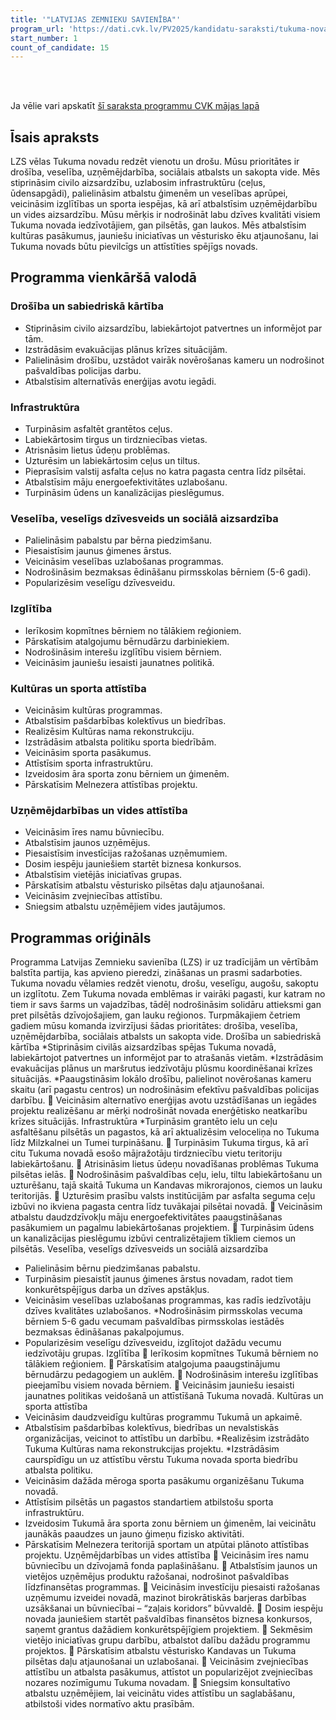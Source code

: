 ```yaml
---
title: '"LATVIJAS ZEMNIEKU SAVIENĪBA"'
program_url: 'https://dati.cvk.lv/PV2025/kandidatu-saraksti/tukuma-novads/latvijas-zemnieku-savieniba'
start_number: 1
count_of_candidate: 15
---
```



<Badge text="Drošība un civilā aizsardzība" variant="note" size="small" /> <Badge text="Ceļu un infrastruktūras uzlabošana" variant="note" size="small" /> <Badge text="Veselības aprūpes pieejamība" variant="note" size="small" /> <Badge text="Izglītības atbalsts bērniem un jauniešiem" variant="note" size="small" /> <Badge text="Uzņēmējdarbības veicināšana" variant="note" size="small" />

<br/><br/> 

<Card title='Šis ir mākslīga intelekta ģenerēts apraksts' icon='starlight'>
    Ja vēlie vari apskatīt <a href={frontmatter.program_url} target='_blank'>šī saraksta programmu CVK mājas lapā</a>
    </Card>

## Īsais apraksts

LZS vēlas Tukuma novadu redzēt vienotu un drošu. Mūsu prioritātes ir drošība, veselība, uzņēmējdarbība, sociālais atbalsts un sakopta vide. Mēs stiprināsim civilo aizsardzību, uzlabosim infrastruktūru (ceļus, ūdensapgādi), palielināsim atbalstu ģimenēm un veselības aprūpei, veicināsim izglītības un sporta iespējas, kā arī atbalstīsim uzņēmējdarbību un vides aizsardzību. Mūsu mērķis ir nodrošināt labu dzīves kvalitāti visiem Tukuma novada iedzīvotājiem, gan pilsētās, gan laukos. Mēs atbalstīsim kultūras pasākumus, jauniešu iniciatīvas un vēsturisko ēku atjaunošanu, lai Tukuma novads būtu pievilcīgs un attīstīties spējīgs novads.

## Programma vienkāršā valodā

### Drošība un sabiedriskā kārtība
*   Stiprināsim civilo aizsardzību, labiekārtojot patvertnes un informējot par tām.
*   Izstrādāsim evakuācijas plānus krīzes situācijām.
*   Palielināsim drošību, uzstādot vairāk novērošanas kameru un nodrošinot pašvaldības policijas darbu.
*   Atbalstīsim alternatīvās enerģijas avotu iegādi.

### Infrastruktūra
*   Turpināsim asfaltēt grantētos ceļus.
*   Labiekārtosim tirgus un tirdzniecības vietas.
*   Atrisnāsim lietus ūdeņu problēmas.
*   Uzturēsim un labiekārtosim ceļus un tiltus.
*   Pieprasīsim valstij asfalta ceļus no katra pagasta centra līdz pilsētai.
*   Atbalstīsim māju energoefektivitātes uzlabošanu.
*   Turpināsim ūdens un kanalizācijas pieslēgumus.

### Veselība, veselīgs dzīvesveids un sociālā aizsardzība
*   Palielināsim pabalstu par bērna piedzimšanu.
*   Piesaistīsim jaunus ģimenes ārstus.
*   Veicināsim veselības uzlabošanas programmas.
*   Nodrošināsim bezmaksas ēdināšanu pirmsskolas bērniem (5-6 gadi).
*   Popularizēsim veselīgu dzīvesveidu.

### Izglītība
*   Ierīkosim kopmītnes bērniem no tālākiem reģioniem.
*   Pārskatīsim atalgojumu bērnudārzu darbiniekiem.
*   Nodrošināsim interešu izglītību visiem bērniem.
*   Veicināsim jauniešu iesaisti jaunatnes politikā.

### Kultūras un sporta attīstība
*   Veicināsim kultūras programmas.
*   Atbalstīsim pašdarbības kolektīvus un biedrības.
*   Realizēsim Kultūras nama rekonstrukciju.
*   Izstrādāsim atbalsta politiku sporta biedrībām.
*   Veicināsim sporta pasākumus.
*   Attīstīsim sporta infrastruktūru.
*   Izveidosim āra sporta zonu bērniem un ģimenēm.
*   Pārskatīsim Melnezera attīstības projektu.

### Uzņēmējdarbības un vides attīstība
*   Veicināsim īres namu būvniecību.
*   Atbalstīsim jaunos uzņēmējus.
*   Piesaistīsim investīcijas ražošanas uzņēmumiem.
*   Dosim iespēju jauniešiem startēt biznesa konkursos.
*   Atbalstīsim vietējās iniciatīvas grupas.
*   Pārskatīsim atbalstu vēsturisko pilsētas daļu atjaunošanai.
*   Veicināsim zvejniecības attīstību.
*   Sniegsim atbalstu uzņēmējiem vides jautājumos.

## Programmas oriģināls

Programma
Latvijas Zemnieku savienība (LZS) ir uz tradīcijām un vērtībām balstīta partija, kas apvieno pieredzi, zināšanas un prasmi sadarboties. Tukuma novadu vēlamies redzēt vienotu, drošu, veselīgu, augošu, sakoptu un izglītotu. Zem Tukuma novada emblēmas ir vairāki pagasti, kur katram no tiem ir savs šarms un vajadzības, tādēļ nodrošināsim solidāru attieksmi gan pret pilsētās dzīvojošajiem, gan lauku reģionos.
Turpmākajiem četriem gadiem mūsu komanda izvirzījusi šādas prioritātes: drošība, veselība, uzņēmējdarbība, sociālais atbalsts un sakopta vide.
Drošība un sabiedriskā kārtība
*Stiprināsim civilās aizsardzības spējas Tukuma novadā, labiekārtojot patvertnes un informējot par to atrašanās vietām.
*Izstrādāsim evakuācijas plānus un maršrutus iedzīvotāju plūsmu koordinēšanai krīzes situācijās.
*Paaugstināsim lokālo drošību, palielinot novērošanas kameru skaitu (arī pagastu centros) un nodrošināsim efektīvu pašvaldības policijas darbību.
 Veicināsim alternatīvo enerģijas avotu uzstādīšanas un iegādes projektu realizēšanu ar mērķi nodrošināt novada enerģētisko neatkarību krīzes situācijās.
Infrastruktūra
*Turpināsim grantēto ielu un ceļu asfaltēšanu pilsētās un pagastos, kā arī aktualizēsim veloceliņa no Tukuma līdz Milzkalnei un Tumei turpināšanu.
 Turpināsim Tukuma tirgus, kā arī citu Tukuma novadā esošo mājražotāju tirdzniecību vietu teritoriju labiekārtošanu.
 Atrisināsim lietus ūdeņu novadīšanas problēmas Tukuma pilsētas ielās.
 Nodrošināsim pašvaldības ceļu, ielu, tiltu labiekārtošanu un uzturēšanu, tajā skaitā Tukuma un Kandavas mikrorajonos, ciemos un lauku teritorijās.
 Uzturēsim prasību valsts institūcijām par asfalta seguma ceļu izbūvi no ikviena pagasta centra līdz tuvākajai pilsētai novadā.
 Veicināsim atbalstu daudzdzīvokļu māju energoefektivitātes paaugstināšanas pasākumiem un pagalmu labiekārtošanas projektiem.
 Turpināsim ūdens un kanalizācijas pieslēgumu izbūvi centralizētajiem tīkliem ciemos un pilsētās.
Veselība, veselīgs dzīvesveids un sociālā aizsardzība
* Palielināsim bērnu piedzimšanas pabalstu.
* Turpināsim piesaistīt jaunus ģimenes ārstus novadam, radot tiem konkurētspējīgus darba un dzīves apstākļus.
* Veicināsim veselības uzlabošanas programmas, kas radīs iedzīvotāju dzīves kvalitātes uzlabošanos.
*Nodrošināsim pirmsskolas vecuma bērniem 5-6 gadu vecumam pašvaldības pirmsskolas iestādēs bezmaksas ēdināšanas pakalpojumus.
* Popularizēsim veselīgu dzīvesveidu, izglītojot dažādu vecumu iedzīvotāju grupas.
Izglītība
 Ierīkosim kopmītnes Tukumā bērniem no tālākiem reģioniem.
 Pārskatīsim atalgojuma paaugstinājumu bērnudārzu pedagogiem un auklēm.
 Nodrošināsim interešu izglītības pieejamību visiem novada bērniem.
 Veicināsim jauniešu iesaisti jaunatnes politikas veidošanā un attīstīšanā Tukuma novadā.
Kultūras un sporta attīstība
* Veicināsim daudzveidīgu kultūras programmu Tukumā un apkaimē.
* Atbalstīsim pašdarbības kolektīvus, biedrības un nevalstiskās organizācijas, veicinot to attīstību un darbību.
*Realizēsim izstrādāto Tukuma Kultūras nama rekonstrukcijas projektu.
*Izstrādāsim caurspīdīgu un uz attīstību vērstu Tukuma novada sporta biedrību atbalsta politiku.
* Veicināsim dažāda mēroga sporta pasākumu organizēšanu Tukuma novadā.
* Attīstīsim pilsētās un pagastos standartiem atbilstošu sporta infrastruktūru.
* Izveidosim Tukumā āra sporta zonu bērniem un ģimenēm, lai veicinātu jaunākās paaudzes un jauno ģimeņu fizisko aktivitāti.
* Pārskatīsim Melnezera teritorijā sportam un atpūtai plānoto attīstības projektu.
Uzņēmējdarbības un vides attīstība
 Veicināsim īres namu būvniecību un dzīvojamā fonda paplašināšanu.
 Atbalstīsim jaunos un vietējos uzņēmējus produktu ražošanai, nodrošinot pašvaldības līdzfinansētas programmas.
 Veicināsim investīciju piesaisti ražošanas uzņēmumu izveidei novadā, mazinot birokrātiskās barjeras darbības uzsākšanai un būvniecībai – “zaļais koridors” būvvaldē.
 Dosim iespēju novada jauniešiem startēt pašvaldības finansētos biznesa konkursos, saņemt grantus dažādiem konkurētspējīgiem projektiem.
 Sekmēsim vietējo iniciatīvas grupu darbību, atbalstot dalību dažādu programmu projektos.
 Pārskatīsim atbalstu vēsturisko Kandavas un Tukuma pilsētas daļu atjaunošanai un uzlabošanai.
 Veicināsim zvejniecības attīstību un atbalsta pasākumus, attīstot un popularizējot zvejniecības nozares nozīmīgumu Tukuma novadam.
 Sniegsim konsultatīvo atbalstu uzņēmējiem, lai veicinātu vides attīstību un saglabāšanu, atbilstoši vides normatīvo aktu prasībām.
